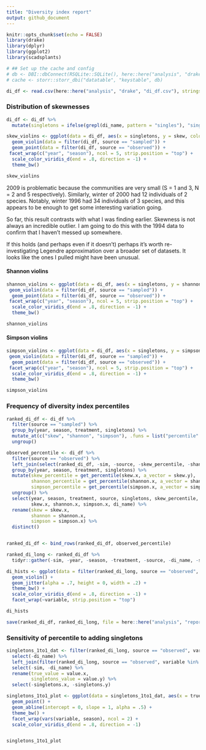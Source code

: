 ```yaml
---
title: "Diversity index report"
output: github_document
---
```


```r
knitr::opts_chunk$set(echo = FALSE)
library(drake)
library(dplyr)
library(ggplot2)
library(scadsplants)

# ## Set up the cache and config
# db <- DBI::dbConnect(RSQLite::SQLite(), here::here("analysis", "drake", "drake-cache.sqlite"))
# cache <- storr::storr_dbi("datatable", "keystable", db)

```

```r
di_df <- read.csv(here::here("analysis", "drake", "di_df.csv"), stringsAsFactors = F)
```

### Distribution of skewnesses
```r
di_df <- di_df %>%
  mutate(singletons = ifelse(grepl(di_name, pattern = "singles"), "singletons", "true"))

skew_violins <- ggplot(data = di_df, aes(x = singletons, y = skew, color = season)) +
  geom_violin(data = filter(di_df, source == "sampled")) +
  geom_point(data = filter(di_df, source == "observed")) +
 facet_wrap(c("year", "season"), ncol = 5, strip.position = "top") +
  scale_color_viridis_d(end = .8, direction = -1) +
  theme_bw()

skew_violins
```

2009 is problematic because the communities are very small (S = 1 and 3, N = 2 and 5 respectively). Similarly, winter of 2000 had 12 individuals of 2 species. Notably, winter 1996 had 34 individuals of 3 species, and this appears to be enough to get some interesting variation going.

So far, this result contrasts with what I was finding earlier. Skewness is not always an incredible outlier. I am going to do this with the 1994 data to confirm that I haven't messed up somewhere.

If this holds (and perhaps even if it doesn't) perhaps it's worth re-investigating Legendre approximation over a broader set of datasets. It looks like the ones I pulled might have been unusual. 


#### Shannon violins

```r

shannon_violins <- ggplot(data = di_df, aes(x = singletons, y = shannon, color = season)) +
 geom_violin(data = filter(di_df, source == "sampled")) +
  geom_point(data = filter(di_df, source == "observed")) +
 facet_wrap(c("year", "season"), ncol = 5, strip.position = "top") +
  scale_color_viridis_d(end = .8, direction = -1) +
  theme_bw()

shannon_violins
```

#### Simpson violins

```r

simpson_violins <- ggplot(data = di_df, aes(x = singletons, y = simpson, color = season)) +
 geom_violin(data = filter(di_df, source == "sampled")) +
  geom_point(data = filter(di_df, source == "observed")) +
 facet_wrap(c("year", "season"), ncol = 5, strip.position = "top") +
  scale_color_viridis_d(end = .8, direction = -1) +
  theme_bw()

simpson_violins
```

### Frequency of diversity index percentiles

```r

ranked_di_df <- di_df %>%
  filter(source == "sampled") %>%
  group_by(year, season, treatment, singletons) %>%
  mutate_at(c("skew", "shannon", "simpson"), .funs = list("percentile" = get_percentiles)) %>%
  ungroup()

observed_percentile <- di_df %>%
  filter(source == "observed") %>%
  left_join(select(ranked_di_df, -sim, -source, -skew_percentile, -shannon_percentile, -simpson_percentile, -di_name), by = c("year", "season", "treatment", "singletons")) %>%
  group_by(year, season, treatment, singletons) %>%
  mutate(skew_percentile = get_percentile(skew.x, a_vector = skew.y),
         shannon_percentile = get_percentile(shannon.x, a_vector = shannon.y),
         simpson_percentile = get_percentile(simpson.x, a_vector = simpson.y))  %>%
  ungroup() %>%
  select(year, season, treatment, source, singletons, skew_percentile, shannon_percentile, simpson_percentile,
         skew.x, shannon.x, simpson.x, di_name) %>%
  rename(skew = skew.x,
         shannon = shannon.x,
         simpson = simpson.x) %>%
  distinct()


ranked_di_df <- bind_rows(ranked_di_df, observed_percentile)

ranked_di_long <- ranked_di_df %>%
  tidyr::gather(-sim, -year, -season, -treatment, -source, -di_name, -singletons, key = "variable", value = "value")

di_hists <- ggplot(data = filter(ranked_di_long, source == "observed", singletons == "true", variable %in% c("skew_percentile", "shannon_percentile", "simpson_percentile")), aes(x = season, y= value,color = season)) +
  geom_violin() +
  geom_jitter(alpha = .7, height = 0, width = .2) +
  theme_bw() +
  scale_color_viridis_d(end = .8, direction = -1) +
  facet_wrap(~variable, strip.position = "top")

di_hists

save(ranked_di_df, ranked_di_long, file = here::here("analysis", "reports", "ranked_dis.Rds"))

```

### Sensitivity of percentile to adding singletons
```r

singletons_1to1_dat <- filter(ranked_di_long, source == "observed", variable %in% c("skew_percentile", "shannon_percentile", "simpson_percentile"), singletons == "true") %>%
  select(-di_name) %>%
  left_join(filter(ranked_di_long, source == "observed", variable %in% c("skew_percentile", "shannon_percentile", "simpson_percentile"), singletons == "singletons"), by = c("sim", "year", "season", "treatment", "source", "variable")) %>%
  select(-sim, -di_name) %>%
  rename(true_value = value.x,
         singletons_value = value.y) %>%
  select(-singletons.x, -singletons.y)

singletons_1to1_plot <- ggplot(data = singletons_1to1_dat, aes(x = true_value, y = singletons_value, color = season)) +
  geom_point() +
  geom_abline(intercept = 0, slope = 1, alpha = .5) +
  theme_bw() +
  facet_wrap(vars(variable, season), ncol = 2) +  
  scale_color_viridis_d(end = .8, direction = -1)


singletons_1to1_plot
```


